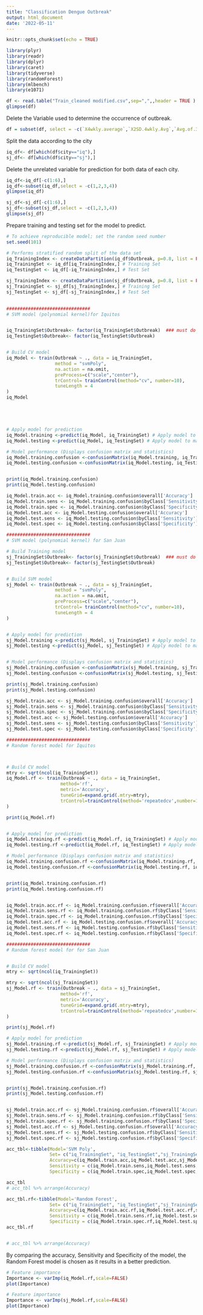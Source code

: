 ```yaml
---
title: "Classification Dengue Outbreak"
output: html_document
date: '2022-05-11'
---
```


```r
knitr::opts_chunk$set(echo = TRUE)
```



```r
library(plyr)
library(readr)
library(dplyr)
library(caret)
library(tidyverse)
library(randomForest)
library(mlbench)
library(e1071)

df <- read.table("Train_cleaned modified.csv",sep=",",,header = TRUE )
glimpse(df)

```
Delete the Variable used to determine the occurrence of outbreak.
```r

df = subset(df, select = -c(`X4wkly.average`,`X2SD.4wkly.Avg`,`Avg.of.3.4wkly.mean`,`Avg.of.3.4wkly.mean.2sd.of.4wkly.mean`) )
```


Split the data according to the city
```r
iq_df<- df[which(df$city=="iq"),]
sj_df<- df[which(df$city=="sj"),]
```


Delete the unrelated variable for prediction for both data of each city.
```r
iq_df<-iq_df[-c(1:6),]
iq_df<-subset(iq_df,select = -c(1,2,3,4))
glimpse(iq_df)

```


```r
sj_df<-sj_df[-c(1:6),]
sj_df<-subset(sj_df,select = -c(1,2,3,4))
glimpse(sj_df)

```

Prepare training and testing set for the model to predict.
```r
# To achieve reproducible model; set the random seed number
set.seed(101)

# Performs stratified random split of the data set
iq_TrainingIndex <- createDataPartition(iq_df$Outbreak, p=0.8, list = FALSE)
iq_TrainingSet <- iq_df[iq_TrainingIndex,] # Training Set
iq_TestingSet <- iq_df[-iq_TrainingIndex,] # Test Set

sj_TrainingIndex <- createDataPartition(sj_df$Outbreak, p=0.8, list = FALSE)
sj_TrainingSet <- sj_df[sj_TrainingIndex,] # Training Set
sj_TestingSet <- sj_df[-sj_TrainingIndex,] # Test Set
 
```




```r
###############################
# SVM model (polynomial kernel)for Iquitos


iq_TrainingSet$Outbreak<- factor(iq_TrainingSet$Outbreak)  ### must do this to prevent error
iq_TestingSet$Outbreak<- factor(iq_TestingSet$Outbreak)


# Build CV model
iq_Model <- train(Outbreak ~ ., data = iq_TrainingSet,
                  method = "svmPoly",
                  na.action = na.omit,
                  preProcess=c("scale","center"),
                  trControl= trainControl(method="cv", number=10),
                  tuneLength = 4
)
iq_Model





# Apply model for prediction
iq_Model.training <-predict(iq_Model, iq_TrainingSet) # Apply model to make prediction on Training set
iq_Model.testing <-predict(iq_Model, iq_TestingSet) # Apply model to make prediction on Testing set

# Model performance (Displays confusion matrix and statistics)
iq_Model.training.confusion <-confusionMatrix(iq_Model.training, iq_TrainingSet$Outbreak,positive = "Yes" )
iq_Model.testing.confusion <-confusionMatrix(iq_Model.testing, iq_TestingSet$Outbreak,positive = "Yes" )


print(iq_Model.training.confusion)
print(iq_Model.testing.confusion)

iq_Model.train.acc <- iq_Model.training.confusion$overall['Accuracy']
iq_Model.train.sens <- iq_Model.training.confusion$byClass['Sensitivity']
iq_Model.train.spec <- iq_Model.training.confusion$byClass['Specificity']
iq_Model.test.acc <- iq_Model.testing.confusion$overall['Accuracy']
iq_Model.test.sens <- iq_Model.testing.confusion$byClass['Sensitivity']
iq_Model.test.spec <- iq_Model.testing.confusion$byClass['Specificity']

```

```r
###############################
# SVM model (polynomial kernel) for San Juan

# Build Training model
sj_TrainingSet$Outbreak<- factor(sj_TrainingSet$Outbreak)  ### must do this to prevent error
sj_TestingSet$Outbreak<- factor(sj_TestingSet$Outbreak)


# Build SVM model
sj_Model <- train(Outbreak ~ ., data = sj_TrainingSet,
                  method = "svmPoly",
                  na.action = na.omit,
                  preProcess=c("scale","center"),
                  trControl= trainControl(method="cv", number=10),
                  tuneLength = 4
)


# Apply model for prediction
sj_Model.training <-predict(sj_Model, sj_TrainingSet) # Apply model to make prediction on Training set
sj_Model.testing <-predict(sj_Model, sj_TestingSet) # Apply model to make prediction on Testing set


# Model performance (Displays confusion matrix and statistics)
sj_Model.training.confusion <-confusionMatrix(sj_Model.training, sj_TrainingSet$Outbreak,,positive = "Yes")
sj_Model.testing.confusion <-confusionMatrix(sj_Model.testing, sj_TestingSet$Outbreak,,positive = "Yes")

print(sj_Model.training.confusion)
print(sj_Model.testing.confusion)

sj_Model.train.acc <- sj_Model.training.confusion$overall['Accuracy']
sj_Model.train.sens <- sj_Model.training.confusion$byClass['Sensitivity']
sj_Model.train.spec <- sj_Model.training.confusion$byClass['Specificity']
sj_Model.test.acc <- sj_Model.testing.confusion$overall['Accuracy']
sj_Model.test.sens <- sj_Model.testing.confusion$byClass['Sensitivity']
sj_Model.test.spec <- sj_Model.testing.confusion$byClass['Specificity']


```


```r
###############################
# Random forest model for Iquitos



# Build CV model
mtry <- sqrt(ncol(iq_TrainingSet))
iq_Model.rf <- train(Outbreak ~ ., data = iq_TrainingSet,
                    method='rf', 
                    metric='Accuracy', 
                    tuneGrid=expand.grid(.mtry=mtry), 
                    trControl=trainControl(method='repeatedcv',number=10,repeats=3)
)

print(iq_Model.rf)


# Apply model for prediction
iq_Model.training.rf <-predict(iq_Model.rf, iq_TrainingSet) # Apply model to make prediction on Training set
iq_Model.testing.rf <-predict(iq_Model.rf, iq_TestingSet) # Apply model to make prediction on Testing set

# Model performance (Displays confusion matrix and statistics)
iq_Model.training.confusion.rf <-confusionMatrix(iq_Model.training.rf, iq_TrainingSet$Outbreak,positive = "Yes")
iq_Model.testing.confusion.rf <-confusionMatrix(iq_Model.testing.rf, iq_TestingSet$Outbreak,positive = "Yes")


print(iq_Model.training.confusion.rf)
print(iq_Model.testing.confusion.rf)


iq_Model.train.acc.rf <- iq_Model.training.confusion.rf$overall['Accuracy']
iq_Model.train.sens.rf <- iq_Model.training.confusion.rf$byClass['Sensitivity']
iq_Model.train.spec.rf <- iq_Model.training.confusion.rf$byClass['Specificity']
iq_Model.test.acc.rf <- iq_Model.testing.confusion.rf$overall['Accuracy']
iq_Model.test.sens.rf <- iq_Model.testing.confusion.rf$byClass['Sensitivity']
iq_Model.test.spec.rf <- iq_Model.testing.confusion.rf$byClass['Specificity']

```

```r
###############################
# Random forest model for for San Juan


# Build CV model
mtry <- sqrt(ncol(iq_TrainingSet))

mtry <- sqrt(ncol(sj_TrainingSet))
sj_Model.rf <- train(Outbreak ~ ., data = sj_TrainingSet,
                    method='rf', 
                    metric='Accuracy', 
                    tuneGrid=expand.grid(.mtry=mtry), 
                    trControl=trainControl(method='repeatedcv',number=10,repeats=3)
)

print(sj_Model.rf)

# Apply model for prediction
sj_Model.training.rf <-predict(sj_Model.rf, sj_TrainingSet) # Apply model to make prediction on Training set
sj_Model.testing.rf <-predict(sj_Model.rf, sj_TestingSet) # Apply model to make prediction on Testing set

# Model performance (Displays confusion matrix and statistics)
sj_Model.training.confusion.rf <-confusionMatrix(sj_Model.training.rf, sj_TrainingSet$Outbreak,positive = "Yes")
sj_Model.testing.confusion.rf <-confusionMatrix(sj_Model.testing.rf, sj_TestingSet$Outbreak,positive = "Yes")


print(sj_Model.training.confusion.rf)
print(sj_Model.testing.confusion.rf)


sj_Model.train.acc.rf <- sj_Model.training.confusion.rf$overall['Accuracy']
sj_Model.train.sens.rf <- sj_Model.training.confusion.rf$byClass['Sensitivity']
sj_Model.train.spec.rf <- sj_Model.training.confusion.rf$byClass['Specificity']
sj_Model.test.acc.rf <- sj_Model.testing.confusion.rf$overall['Accuracy']
sj_Model.test.sens.rf <- sj_Model.testing.confusion.rf$byClass['Sensitivity']
sj_Model.test.spec.rf <- sj_Model.testing.confusion.rf$byClass['Specificity']
```

```r
acc_tbl<-tibble(Model='SVM Poly',
                Set= c("iq_TrainingSet", "iq_TestingSet","sj_TrainingSet", "sj_TestingSet"),                
                Accuracy=c(iq_Model.train.acc,iq_Model.test.acc,sj_Model.train.acc,sj_Model.test.acc),
                Sensitivity = c(iq_Model.train.sens,iq_Model.test.sens,sj_Model.train.sens,sj_Model.test.sens),
                Specificity = c(iq_Model.train.spec,iq_Model.test.spec,sj_Model.train.spec,sj_Model.test.spec))

acc_tbl
# acc_tbl %>% arrange(Accuracy)
```

```r
acc_tbl.rf<-tibble(Model='Random Forest',
                Set= c("iq_TrainingSet", "iq_TestingSet","sj_TrainingSet", "sj_TestingSet"),                
                Accuracy=c(iq_Model.train.acc.rf,iq_Model.test.acc.rf,sj_Model.train.acc.rf,sj_Model.test.acc.rf),
                Sensitivity = c(iq_Model.train.sens.rf,iq_Model.test.sens.rf,sj_Model.train.sens.rf,sj_Model.test.sens.rf),
                Specificity = c(iq_Model.train.spec.rf,iq_Model.test.spec.rf,sj_Model.train.spec.rf,sj_Model.test.spec.rf))
acc_tbl.rf


# acc_tbl %>% arrange(Accuracy)
```

By comparing the accuracy,  Sensitivity and Specificity of the model, the Random Forest model is chosen as it results in a better prediction.

```r
# Feature importance
Importance <- varImp(iq_Model.rf,scale=FALSE)
plot(Importance)

```


```r
# Feature importance
Importance <- varImp(sj_Model.rf,scale=FALSE)
plot(Importance)

```